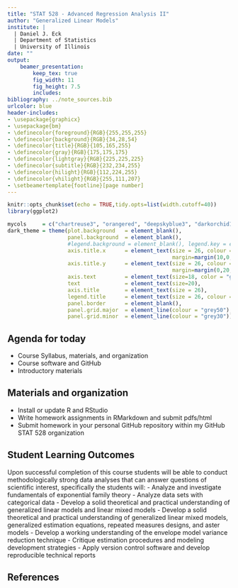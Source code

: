```yaml
---
title: "STAT 528 - Advanced Regression Analysis II"
author: "Generalized Linear Models"
institute: |
  | Daniel J. Eck
  | Department of Statistics  
  | University of Illinois
date: ""
output: 
    beamer_presentation:
        keep_tex: true
        fig_width: 11
        fig_height: 7.5
        includes:
bibliography: ../note_sources.bib
urlcolor: blue
header-includes:
- \usepackage{graphicx}
- \usepackage{bm}
- \definecolor{foreground}{RGB}{255,255,255}
- \definecolor{background}{RGB}{34,28,54}
- \definecolor{title}{RGB}{105,165,255}
- \definecolor{gray}{RGB}{175,175,175}
- \definecolor{lightgray}{RGB}{225,225,225}
- \definecolor{subtitle}{RGB}{232,234,255}
- \definecolor{hilight}{RGB}{112,224,255}
- \definecolor{vhilight}{RGB}{255,111,207}
- \setbeamertemplate{footline}[page number]
---
```


```r
knitr::opts_chunk$set(echo = TRUE,tidy.opts=list(width.cutoff=40))
library(ggplot2)

mycols     = c("chartreuse3", "orangered", "deepskyblue3", "darkorchid1", "yellow")
dark_theme = theme(plot.background   = element_blank(), 
                   panel.background  = element_blank(),
                   #legend.background = element_blank(), legend.key = element_blank(),
                   axis.title.x      = element_text(size = 26, colour = "grey80",
                                                    margin=margin(10,0,0,0)),
                   axis.title.y      = element_text(size = 26, colour = "grey80",
                                                    margin=margin(0,20,0,0)),
                   axis.text         = element_text(size=18, color = "grey80"), 
                   text              = element_text(size=20),
                   axis.title        = element_text(size = 26),
                   legend.title      = element_text(size = 26, colour = "grey80"),
                   panel.border      = element_blank(),
                   panel.grid.major  = element_line(colour = "grey50"), 
                   panel.grid.minor  = element_line(colour = "grey30"))
```

<!-- ## Learning Objectives Today -->
## Agenda for today
- Course Syllabus, materials, and organization
- Course software and GitHub
- Introductory materials


## Materials and organization
- Install or update R and RStudio
- Write homework assignments in RMarkdown and submit pdfs/html
- Submit homework in your personal GitHub repository within my GitHub STAT 528 organization


## Student Learning Outcomes
Upon successful completion of this course students will be able to conduct methodologically strong data analyses that can answer questions of scientific interest, specifically the students will: 
- Analyze and investigate fundamentals of exponential family theory
- Analyze data sets with categorical data 
- Develop a solid theoretical and practical understanding of generalized linear models and linear mixed models
- Develop a solid theoretical and practical understanding of generalized linear mixed models, generalized estimation equations, repeated measures designs, and aster models 
- Develop a working understanding of the envelope model variance reduction technique
- Critique estimation procedures and modeling development strategies
- Apply version control software and develop reproducible technical reports


## References
